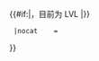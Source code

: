 {{Userbox
  |border-c = #0492D0
  |border-s = 4
  |id-c     = #81F7F3
  |id-s     = 12
  |id-fc    = #000000
  |info-c   = #A9D0F5
  |info-s   = 10
  |info-fc  = #646261
  |id       = [[File:Ingress Logo vector.svg|50px]]
  |info     =<center> 这位用户是[[Ingress|<span style="color: #0492D0; text-decoration: underline; ">反抗军</span>]]的一员{{#if:{{{codename|}}}|，代号 <span style="color: #0492D0; font-family:Coda;">@{{{codename}}}</span>|}}{{#if:{{{LVL|}}}|，目前为 LVL {{{LVL}}}|}}
  |nocat    = {{{nocat|}}}
}}
<noinclude>{{documentation}}</noinclude>